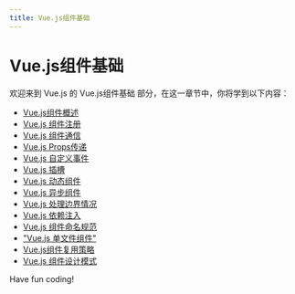 ```yaml
---
title: Vue.js组件基础
---
```


# Vue.js组件基础

欢迎来到 Vue.js 的 Vue.js组件基础 部分，在这一章节中，你将学到以下内容：

- [Vue.js组件概述](./0-vuejs-component-overview.mdx)
- [Vue.js 组件注册](./1-vuejs-component-registration.mdx)
- [Vue.js 组件通信](./2-vuejs-component-communication.mdx)
- [Vue.js Props传递](./3-vuejs-props-delivery.mdx)
- [Vue.js 自定义事件](./4-vuejs-custom-event.mdx)
- [Vue.js 插槽](./5-vuejs-slots.mdx)
- [Vue.js 动态组件](./6-vuejs-dynamic-components.mdx)
- [Vue.js 异步组件](./7-vuejs-asynchronous-component.mdx)
- [Vue.js 处理边界情况](./8-vuejs-handles-boundary-situations.mdx)
- [Vue.js 依赖注入](./9-vuejs-dependency-injection.mdx)
- [Vue.js 组件命名规范](./10-vuejs-component-naming-convention.mdx)
- ["Vue.js 单文件组件"](./11-vuejs-single-file-component.mdx)
- [Vue.js组件复用策略](./12-vuejs-component-multiplexing-strategy.mdx)
- [Vue.js 组件设计模式](./13-vuejs-component-design-pattern.mdx)

Have fun coding!